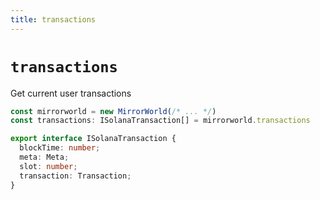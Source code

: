 ```yaml
---
title: transactions
---
```


# `transactions`

Get current user transactions

```ts
const mirrorworld = new MirrorWorld(/* ... */)
const transactions: ISolanaTransaction[] = mirrorworld.transactions

export interface ISolanaTransaction {
  blockTime: number;
  meta: Meta;
  slot: number;
  transaction: Transaction;
}
```